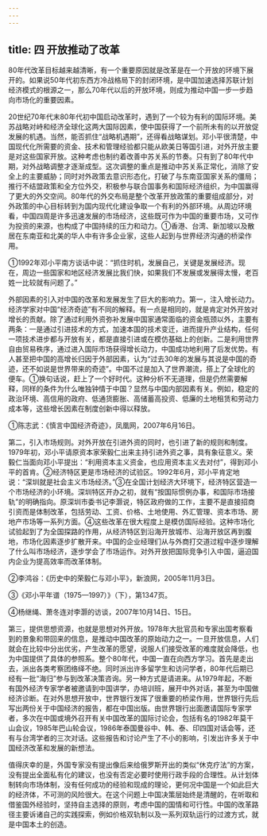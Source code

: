 ```yaml
---
---
---
```

title: 四 开放推动了改革
---



80年代改革目标越来越清晰，有一个重要原因就是改革是在一个开放的环境下展开的。如果说50年代初东西方冷战格局下的封闭环境，是中国加速选择苏联计划经济模式的根源之一，那么70年代以后的开放环境，则成为推动中国一步一步趋向市场化的重要因素。

20世纪70年代末80年代初中国启动改革时，遇到了一个较为有利的国际环境。美苏战略对峙和经济全球化这两大国际因素，使中国获得了一个前所未有的以开放促发展的机遇。当然，能否抓住“战略机遇期”，还得看战略谋划。邓小平很清楚，中国现代化所需要的资金、技术和管理经验都只能从欧美日等国引进，对外开放主要是对这些国家开放。这种考虑也制约着改善中苏关系的节奏。只有到了80年代中期，对外战略调整才逐渐成型。这次调整的重点是推动中苏关系正常化，消除了安全上的主要威胁；同时对外政策去意识形态化，打破了与东南亚国家关系的僵局；推行不结盟政策和全方位外交，积极参与联合国事务和国际经济组织，为中国赢得了更大的外交空间。80年代的外交布局是整个改革开放政策的重要组成部分，对外政策的中心目标转到为国内现代化建设争取一个有利的外部环境。从周边环境看，中国四周是许多迅速发展的市场经济，这些既可作为中国的重要市场，又可作为投资的来源，也构成了中国持续的压力和动力。①香港、台湾、新加坡以及散居在东南亚和北美的华人中有许多企业家，这些人起到与世界经济沟通的桥梁作用。

①1992年邓小平南方谈话中说：“抓住时机，发展自己，关键是发展经济。现在，周边一些国家和地区经济发展比我们快，如果我们不发展或发展得太慢，老百姓一比较就有问题了。”

外部因素的引入对中国的改革和发展发生了巨大的影响力。第一，注入增长动力。经济学家对中国“经济奇迹”有不同的解释。有一点是相同的，就是肯定对外开放对增长的贡献。除了通过利用外资弥补发展中国家通常面临的资金瓶颈以外，主要有两条：一是通过引进技术的方式，加速本国的技术变迁，进而提升产业结构，任何一项技术进步都与开放有关，都是直接引进或在模仿基础上的创新。二是利用世界自由贸易秩序，通过进入国际市场获得增长动力，中国成功地利用了后发优势。有人甚至把中国的高增长归因于外部因素，认为“过去30年的发展与其说是中国的奇迹，还不如说是世界带来的奇迹”。中国不过是加入了世界潮流，搭上了全球化的便车。①换句话说，赶上了一个好时代。这种分析不无道理，但是仍然需要解释，同样的条件为什么唯独钟情于中国？显然与中国内部因素有关。例如，稳定的政治环境、高信用的政府、低通货膨胀、高储蓄高投资、低廉的土地租赁和劳动力成本等，这些增长因素在制度创新中得以释放。

①陈志武：《慎言中国经济奇迹》，凤凰网，2007年6月16日。

第二，引入市场规则。对外开放在引进外资的同时，也引进了新的规则和制度。1979年初，邓小平请原资本家荣毅仁出来主持引进外资之事，具有象征意义。荣毅仁当面向邓小平提出：“利用资本主义资金，也应用资本主义去对付”，得到邓小平的首肯。②经济特区更是市场经济的试验区。1992年6月，邓小平肯定地说：“深圳就是社会主义市场经济。”③在全国计划经济大环境下，经济特区营造一个市场经济的小环境。深圳特区开办之初，就有“按国际惯例办事，和国际市场接轨”的明确指向。原深圳市委书记李灏说，特区政府做的工作，主要不是直接招商引资而是体制改革，包括劳动、工资、价格、土地使用、外汇管理、资本市场、房地产市场等一系列方面。④这些改革在很大程度上是模仿国际经验。这种市场化试验起到了为全国探路的作用，从经济特区到沿海开放城市、沿海开放区再到腹地，市场化因素逐步扩散开来。中国的企业经理们从与外商打交道过程中逐步理解了什么叫市场经济，逐步学会了市场运作。对外开放把国际竞争引入中国，逼迫国内企业为提高效率而改革体制。

②李鸿谷：《历史中的荣毅仁与邓小平》，新浪网，2005年11月3日。

③《邓小平年谱（1975—1997）》（下），第1347页。

④杨继绳、萧冬连对李灏的访谈，2007年10月14日、15日。

第三，提供思想资源，也就是思想对外开放。1978年大批官员和专家出国考察看到的景象和带回来的信息，是推动中国改革的原始动力之一。一旦开放信息，人们就会在比较中分出优劣，产生改革的愿望，说服人们接受改革的难度就会降低，也为中国提供了具体的参照系。整个80年代，中国一直在向西方学习。首先是走出去，派出各类考察团络绎不绝。同时派出许多留学生和访问学者，80年代后期已经有一批“海归”参与到改革决策咨询。另一种方式是请进来。从1979年起，不断有国外经济专家学者被邀请到中国讲学，办培训班，展开中外对话，甚至为中国做经济诊断。在对外思想开放中，世界银行发挥了很重要的桥梁作用，世界银行先后写出两份关于中国经济的报告，都在中国出版。由世界银行出面邀请国际专家学者，多次在中国或境外召开有关中国改革的国际讨论会，包括有名的1982年莫干山会议，1985年巴山轮会议，1986年泰国曼谷中、韩、泰、印四国对话会等，还有与台湾学者的三次对话。这些报告和讨论产生了不小的影响，引发出许多关于中国经济改革和发展的新想法。

值得庆幸的是，外国专家没有提出像后来给俄罗斯开出的类似“休克疗法”的方案，没有提出全面私有化的建议，也没有否定必要时使用行政手段的合理性。从计划体制转向市场体制，没有任何成功的经验和现成的理论，更何况中国是一个如此巨大的经济体，不可测的风险很大。在这个问题上中国决策层始终是清醒的，在听取和借鉴国外经验时，坚持自主选择的原则，考虑中国的国情和可行性。中国的改革路径主要诉诸自己的实践探索，例如价格双轨制以及一系列双轨运行的过渡方式，就是中国本土的创造。
